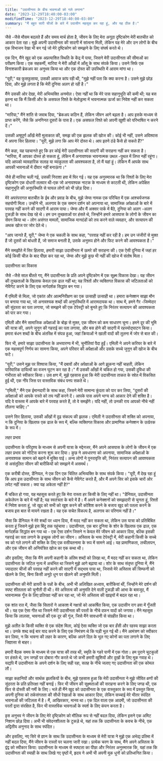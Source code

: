 ```yaml
---
title: "उदासीनता के बीच भावनाओं को गले लगाना"
date: "2023-12-29T18:40:00-03:00"
modifiedTime: "2023-12-29T18:40:00-03:00"
summary: "मैं बहुत सारी चीजों के बारे में उदासीन महसूस कर रहा हूं, और यह ठीक है।"
---
```


जैसे -जैसे मौसम बदलते हैं और समय मार्च होता है, जीवन के लिए मेरा अनूठा दृष्टिकोण मेरी बातचीत को आकार देता रहा। मुझे अपनी उदासीनता की सादगी में सांत्वना मिली, लेकिन यह मेरे और उन लोगों के बीच एक विभाजन रेखा भी बन गई जो मेरे दृष्टिकोण को समझने के लिए संघर्ष करते थे।

एक दिन, मैंने खुद को एक अप्रत्याशित स्थिति के केंद्र में पाया, जिसने मेरी उदासीनता की सीमाओं का परीक्षण किया। एक सहकर्मी, मारिया ने मेरी आँखों में आँसू के साथ संपर्क किया। उसने सिर्फ एक विनाशकारी ब्रेकअप का अनुभव किया था और एक दोस्त की उपस्थिति में आराम मांगा था।

"यूरी," वह फुसफुसाया, उसकी आवाज कांप रही थी, "मुझे नहीं पता कि क्या करना है। उसने मुझे छोड़ दिया, और मुझे लगता है कि मेरी दुनिया अलग हो रही है।"

मैंने उसकी ओर देखा, मेरी अभिव्यक्ति अनमोल। ऐसा नहीं था कि मेरे पास सहानुभूति की कमी थी; यह बस इतना था कि मैं किसी और के असफल रिश्ते के मेलोड्रामा में भावनात्मक ऊर्जा का निवेश नहीं कर सकता था।

"मारिया," मैंने शांति से जवाब दिया, "ब्रेकअप कठिन हैं, लेकिन जीवन आगे बढ़ता है। आप इसके माध्यम से प्राप्त करेंगे, जैसे कि अनगिनत दूसरों के पास है। एक असफल रिश्ते को अपनी खुशी को परिभाषित न करने दें।"

उसकी अश्रुपूर्ण आँखें मेरी मुलाकात की, समझ की एक झलक की खोज की। कोई भी नहीं, उसने अविश्वास में अपना सिर हिलाया। "यूरी, मुझे लगा कि आप मेरे दोस्त थे। आप इतने ठंडे कैसे हो सकते हैं?"

मैंने कहा, यह पहचानते हुए कि हर कोई मेरी उदासीनता की सादगी की सराहना नहीं कर सकता है। "मारिया, मैं आपका दोस्त हो सकता हूं, लेकिन मैं अनावश्यक भावनात्मक उथल -पुथल में लिप्त नहीं रहूंगा। यदि आपको व्यावहारिक सलाह या व्याकुलता की आवश्यकता है, तो मैं यहां हूं। लेकिन मैं आपके साथ आपकी भावनाओं में दीवार नहीं बनाऊंगा।"

जैसे ही मारिया चली गई, उसकी निराशा हवा में घिर गई। यह एक अनुस्मारक था कि रिश्तों के लिए मेरा दृष्टिकोण एक दोधारी तलवार थी-एक जो अनावश्यक नाटक के माध्यम से काटती थी, लेकिन अपेक्षित सहानुभूति की अनुपस्थिति से घायल लोगों को भी छोड़ दिया।

मेरे अपरंपरागत बातचीत के ईब और प्रवाह के बीच, मुझे जेम्स नामक एक परिचित में एक आश्चर्यजनक सहयोगी मिला। उन्होंने भी, अलगाव के एक समान दर्शन को अपनाया था, सामाजिक अपेक्षाओं के बारे में परवाह नहीं करने की सादगी में आराम पाया।
जेम्स और मैं अक्सर पार्क में बैठे, दुनिया को अलग -अलग टुकड़ी के साथ देख रहे थे। हम उन तुच्छताओं पर हंसते थे, जिन्होंने हमारे आसपास के लोगों के जीवन का सेवन किया था - लोग असंगत मामलों, सामाजिक मानदंडों को तय करने वाले व्यवहार, और सत्यापन की अथक खोज पर जोर देते थे।

"आप जानते हैं, यूरी," जेम्स ने एक चकली के साथ कहा, "परवाह नहीं कर रही है। हम उन जंजीरों से मुक्त हैं जो दूसरों को बांधती हैं, जो समाज बनाती है, उसके अनुरूप होने और फिट करने की आवश्यकता है।"

मैंने समझौते में सिर हिलाया, हमारी साझा उदासीनता में ऊमरे की सराहना की। एक ऐसी दुनिया में जहां हर कोई किसी चीज़ के बाद पीछा कर रहा था, जेम्स और मुझे कुछ भी नहीं की खोज में संतोष मिला।

उदासीनता का विकास

जैसे -जैसे साल बीतते गए, मैंने उदासीनता के प्रति अपने दृष्टिकोण में एक सूक्ष्म विकास देखा। यह जीवन की तुच्छताओं के खिलाफ केवल एक ढाल नहीं था; यह रिश्तों और व्यक्तिगत विकास की जटिलताओं को नेविगेट करने के लिए एक मार्गदर्शक सिद्धांत बन गया।

मैं एमिली से मिला, जो एकांत और आत्मनिरीक्षण का एक उत्साही उत्साही था। हमारा कनेक्शन साझा मौन पर बनाया गया था, जो अनावश्यक शब्दों की अनुपस्थिति में आरामदायक था। साथ में, हमने गैर -जिम्मेदार की सुंदरता का पता लगाया, जो समझने की एक टेपेस्ट्री को बुनते हुए कि निरंतर सत्यापन की आवश्यकता को पार कर गया।

एमिली और मैंने सामाजिक अपेक्षाओं के बोझ से मुक्त, एक जीवन को कम साधारण चुना। हमने दूर की भूमि की यात्रा की, अपने जुनून की गहराई का पता लगाया, और बस होने की सादगी में रहस्योद्घाटन किया। हमारा बंधन शब्दों के बीच अंतरिक्ष में संपन्न हुआ, जहां क्रियाओं ने खाली वादों की तुलना में जोर से बात की।

फिर भी, हमारे साझा उदासीनता के अभयारण्य में भी, चुनौतियां पैदा हुईं। एमिली ने अपने करियर के बारे में एक महत्वपूर्ण निर्णय का सामना किया, अपने परिवार की अपेक्षाओं और उसके सच्चे जुनून की खोज के बीच फटे।

"यूरी," उसने मुझ पर विश्वास किया, "मैं दबावों और अपेक्षाओं के आगे झुकना नहीं चाहती, लेकिन पारिवारिक दायित्वों का वजन घुटन कर रहा है।"
मैं उसकी आँखों में चकित हो गया, उसकी दुविधा की गंभीरता को स्वीकार किया। उस क्षण में, मुझे एहसास हुआ कि मेरी उदासीनता ताकत के स्रोत में विकसित हुई थी, एक नींव जिस पर वास्तविक संबंध पनप सकते थे।

"एमिली," मैंने एक ईमानदारी के साथ कहा, जिसने मेरी सामान्य कुंदता को पार कर लिया, "दूसरों की अपेक्षाओं को आपके रास्ते को तय नहीं करने दें। आपके पास अपने भाग्य को आकार देने की शक्ति है। यदि वे वास्तव में आपके बारे में परवाह करते हैं, तो वे समझेंगे। यदि नहीं, तो उनकी राय आपको नीचे नहीं तौलना चाहिए।"

उसने सिर हिलाया, उसकी आँखों में दृढ़ संकल्प की झलक। एमिली ने उदासीनता की शक्ति को अपनाया, न कि दुनिया के खिलाफ एक ढाल के रूप में, बल्कि व्यक्तिगत विकास और प्रामाणिक कनेक्शन के उत्प्रेरक के रूप में।

लहर प्रभाव

उदासीनता के परिदृश्य के माध्यम से अपनी यात्रा के मद्देनजर, मैंने अपने आसपास के लोगों के जीवन में एक लहर प्रभाव को नोटिस करना शुरू कर दिया। कुछ ने अवधारणा को अपनाया, सामाजिक अपेक्षाओं के अनावश्यक सामान को बहाने में मुक्ति पाई। अन्य लोगों ने पुनरावृत्ति की, निरंतर सत्यापन की आवश्यकता से असंतुलित जीवन की बारीकियों को समझने में असमर्थ।

एक करीबी दोस्त, डैनियल, ने एक दिन एक चिंतित अभिव्यक्ति के साथ संपर्क किया। "यूरी, मैं देख रहा हूं कि आप इस उदासीनता के साथ जीवन को कैसे नेविगेट करते हैं, और मैं अपने सिर को इसके चारों ओर लपेट नहीं सकता। क्या यह अकेला नहीं है?"

मैं चकित हो गया, यह महसूस करते हुए कि मेरा रास्ता हर किसी के लिए नहीं था। "डैनियल, उदासीनता अकेलेपन के बारे में नहीं है; यह स्वतंत्रता के बारे में है। मैं अपने कनेक्शनों को समझदारी से चुनता हूं, रिश्तों में निवेश करता हूं, जो खुद को सभी को खुश करने की कोशिश करने के बजाय खुद को पतला करने के बजाय इस बात से मायने रखता है। यह एक सचेत विकल्प है, अलगाव का परिणाम नहीं है।"

जैसा कि डैनियल ने मेरे शब्दों पर ध्यान दिया, मैं मदद नहीं कर सकता था, लेकिन उस यात्रा को प्रतिबिंबित करता हूं जिसने मुझे इस बिंदु तक पहुंचाया। उदासीनता, एक बार दुनिया के शोर के खिलाफ एक ढाल, एक मार्गदर्शक सिद्धांत बन गया था - एक ऐसा दर्शन जिसने न केवल मेरे जीवन को आकार दिया, बल्कि इसकी गहराई का पता लगाने के इच्छुक लोगों का जीवन।
अस्तित्व के भव्य टेपेस्ट्री में, मेरी कहानी किसी के सच्चे स्व को गले लगाने की शक्ति के लिए एक वसीयतनामा के रूप में सामने आई। यह प्रामाणिकता, लचीलापन, और एक जीवन की अनियंत्रित खोज का एक कथा थी।

और इसलिए, जैसा कि मैंने अपनी कहानी के अंतिम शब्दों को लिखा था, मैं मदद नहीं कर सकता था, लेकिन उदासीनता के जटिल नृत्य में अचंभित था जिसने मुझे आगे बढ़ाया था। शोर के साथ संतृप्त दुनिया में, मैंने ज्यादातर चीजों की परवाह नहीं करने की सादगी में सद्भाव पाया था, जिससे मेरे अस्तित्व की सिम्फनी को खेलने के लिए, बिना किसी अनूठे धुन पर खेलने की अनुमति मिली।

उदासीनता की मेरी डायरी के पन्नों के बीच, अभी भी अलिखित अध्याय, बारीकियां थीं, जिन्होंने मेरे दर्शन की स्पष्ट शीतलता को चुनौती दी थी। मेरे अस्तित्व की अनुमति देने वाली टुकड़ी की आभा के बावजूद, मैं भावनात्मक गूँज के लिए प्रतिरक्षा नहीं कर रहा था, जो मेरे अस्तित्व की खाइयों में बदल रहा था।

एक शांत रात में, जैसा कि सितारों ने आकाश में नक्षत्रों को आकर्षित किया, एक उदासीन राग हवा में गूँजती थी। यह एक ऐसा गीत था जिसने मेरी उदासीनता की परतों के नीचे दफन यादों को जगाया। मैंने महसूस किया कि लालसा, भावनाओं की एक दूर की गूंज, जिसे मैंने सावधानी से संग्रहीत किया था।

मुझे अतीत के किसी व्यक्ति से एक संदेश मिला, कोई ऐसा व्यक्ति जो एक बार हँसी और रहस्य साझा करता था। उनके शब्द कई बार याद करने के लिए एक निमंत्रण थे कि घड़ी भूल गई थी। मैंने आमंत्रण को स्वीकार कर लिया, न कि भावना की लहर के कारण, बल्कि अपने दिल के भूल गए कोनों का पता लगाने के लिए जिज्ञासा से बाहर।

हमारी बैठक समय के माध्यम से एक यात्रा की तरह थी, स्मृति के गहरे पानी में एक गोता। हम पुराने चुटकुलों पर हंसते थे, उन जगहों पर दोबारा गौर करते थे जो कभी हमारी खुशियों और दुखों के लिए मूक गवाह थे। यद्यपि मैं उदासीनता के अपने दर्शन के लिए सही रहा, सतह के नीचे जलाए गए उदासीनता की एक कोमल लौ।

साझा कहानियों और सार्थक झलकियों के बीच, मुझे एहसास हुआ कि मेरी उदासीनता ने मुझे जीवित क्षणों की सुंदरता के प्रति प्रतिरक्षा नहीं बनाई। फिर भी जीवन की सूक्ष्मताओं की सराहना करने के लिए जगह थी, एक फिर से दोस्ती की गर्मी के लिए।
भले ही मैंने खुद को उदासीनता के एक वास्तुकार के रूप में प्रस्तुत किया, अपनी दुनिया को तर्कसंगतता की सीधी रेखाओं के साथ आकार दिया, लेकिन सच्चाई मेरे भीतर स्पंदित भावनाओं की जटिलता में है। मैं, आखिरकार, मानव था। एक दिल वाला एक आदमी, जो उदासीनता की परतों द्वारा संरक्षित है, फिर भी वास्तविक भावनाओं के स्पर्श के लिए कंपन करता है।

इस अनुभव ने जीवन के लिए मेरे दृष्टिकोण को मौलिक रूप से नहीं बदल दिया, लेकिन इसने एक अमिट निशान छोड़ दिया। अभी भी संवेदनशीलता के टुकड़े थे, यहां तक ​​कि उदासीनता के कवच के नीचे, एक अद्वितीय अनुनाद के साथ स्पंदित।

और इसलिए, नए सिरे से ज्ञान के साथ कि उदासीनता के माध्यम से मेरी यात्रा ने मुझे एक अभेद्य प्रतिमा में नहीं बदल दिया, मैंने जीवन के रास्तों पर चलना जारी रखा। प्रत्येक चरण के साथ, मैंने अपने अस्तित्व के द्वंद्व को स्वीकार किया: उदासीनता के माध्यम से स्पष्टता का पीछा और निरंतर अनुस्मारक कि, यहां तक ​​कि उदासीनता की स्याही के साथ लिखे गए पृष्ठों में, हृदय ने अभी भी अपनी मूक धुनों को प्रतिध्वनित किया।